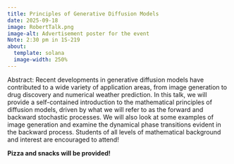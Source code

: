 ```yaml
---
title: Principles of Generative Diffusion Models
date: 2025-09-18
image: RobertTalk.png
image-alt: Advertisement poster for the event
Note: 2:30 pm in 1S-219
about:
  template: solana
  image-width: 250%
---
```


Abstract: Recent developments in generative diffusion models have contributed
to a wide variety of application areas, from image generation to drug discovery
and numerical weather prediction. In this talk, we will provide a
self-contained introduction to the mathematical principles of diffusion models,
driven by what we will refer to as the forward and backward stochastic
processes. We will also look at some examples of image generation and examine
the dynamical phase transitions evident in the backward process. Students of
all levels of mathematical background and interest are encouraged to attend!

**Pizza and snacks will be provided!**

